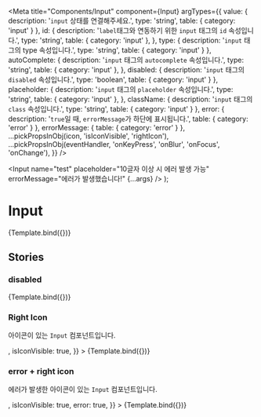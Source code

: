 
<Meta
  title="Components/Input"
  component={Input}
  argTypes={{
    value: { description: '`input` 상태를 연결해주세요.', type: 'string', table: { category: 'input' } },
    id: {
      description: '`label`태그와 연동하기 위한 `input` 태그의 `id` 속성입니다.',
      type: 'string',
      table: { category: 'input' },
    },
    type: { description: '`input` 태그의 type 속성입니다.', type: 'string', table: { category: 'input' } },
    autoComplete: {
      description: '`input` 태그의 `autocomplete` 속성입니다.',
      type: 'string',
      table: { category: 'input' },
    },
    disabled: { description: '`input` 태그의 `disabled` 속성입니다.', type: 'boolean', table: { category: 'input' } },
    placeholder: {
      description: '`input` 태그의 `placeholder` 속성입니다.',
      type: 'string',
      table: { category: 'input' },
    },
    className: { description: '`input` 태그의 `class` 속성입니다.', type: 'string', table: { category: 'input' } },
    error: { description: '`true`일 때, `errorMessage`가 하단에 표시됩니다.', table: { category: 'error' } },
    errorMessage: { table: { category: 'error' } },
    ...pickPropsInObj(icon, 'isIconVisible', 'rightIcon'),
    ...pickPropsInObj(eventHandler, 'onKeyPress', 'onBlur', 'onFocus', 'onChange'),
  }}
/>

  <Input name="test" placeholder="10글자 이상 시 에러 발생 가능" errorMessage="에러가 발생했습니다!" {...args} />
);

# Input

<Canvas>
  <Story name="default">{Template.bind({})}</Story>
</Canvas>

<ArgsTable story="default" />

## Stories

### disabled

<Canvas>
  <Story name="disabled" args={{ disabled: true }}>
    {Template.bind({})}
  </Story>
</Canvas>

### Right Icon

아이콘이 있는 `Input` 컴포넌트입니다.

<Canvas>
  <Story
    name="right icon"
    args={{
      rightIcon: <Campaign fillColor={bluescale500} size={30} />,
      isIconVisible: true,
    }}
  >
    {Template.bind({})}
  </Story>
</Canvas>

### error + right icon

에러가 발생한 아이콘이 있는 `Input` 컴포넌트입니다.

<Canvas>
  <Story
    name="right icon error"
    args={{
      value: 'error가 발생하는 값',
      rightIcon: <Campaign fillColor={red300} size={30} />,
      isIconVisible: true,
      error: true,
    }}
  >
    {Template.bind({})}
  </Story>
</Canvas>
